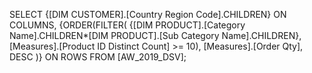 SELECT {[DIM CUSTOMER].[Country Region Code].CHILDREN} ON COLUMNS,
	{ORDER(FILTER(
		{[DIM PRODUCT].[Category Name].CHILDREN*[DIM PRODUCT].[Sub Category Name].CHILDREN},
		[Measures].[Product ID Distinct Count] >= 10),
		[Measures].[Order Qty],
		DESC
	)} ON ROWS
	FROM [AW_2019_DSV];